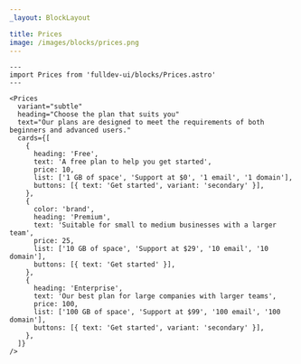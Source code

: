 ```yaml
---
_layout: BlockLayout

title: Prices
image: /images/blocks/prices.png
---
```


```astro live
---
import Prices from 'fulldev-ui/blocks/Prices.astro'
---

<Prices
  variant="subtle"
  heading="Choose the plan that suits you"
  text="Our plans are designed to meet the requirements of both beginners and advanced users."
  cards={[
    {
      heading: 'Free',
      text: 'A free plan to help you get started',
      price: 10,
      list: ['1 GB of space', 'Support at $0', '1 email', '1 domain'],
      buttons: [{ text: 'Get started', variant: 'secondary' }],
    },
    {
      color: 'brand',
      heading: 'Premium',
      text: 'Suitable for small to medium businesses with a larger team',
      price: 25,
      list: ['10 GB of space', 'Support at $29', '10 email', '10 domain'],
      buttons: [{ text: 'Get started' }],
    },
    {
      heading: 'Enterprise',
      text: 'Our best plan for large companies with larger teams',
      price: 100,
      list: ['100 GB of space', 'Support at $99', '100 email', '100 domain'],
      buttons: [{ text: 'Get started', variant: 'secondary' }],
    },
  ]}
/>
```
